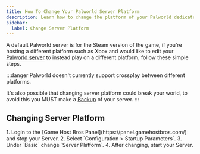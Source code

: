 ```yaml
---
title: How To Change Your Palworld Server Platform
description: Learn how to change the platform of your Palworld dedicated server, this setting alters the AllowConnectPlatform setting in PalWorldSettings.ini
sidebar:
  label: Change Server Platform
---
```


A default Palworld server is for the Steam version of the game, if you're hosting a different platform such as Xbox and would like to edit your [Palworld server](https://www.gamehostbros.com/palworld-server-hosting/) to instead play on a different platform, follow these simple steps.

:::danger
Palworld doesn't currently support crossplay between different platforms.

It's also possible that changing server platform could break your world, to avoid this you MUST make a [Backup](/getting-started/backups/) of your server.
:::

## Changing Server Platform

<Steps>
1. Login to the [Game Host Bros Panel](https://panel.gamehostbros.com/) and stop your Server.
2. Select `Configuration > Startup Parameters`.
3. Under `Basic` change `Server Platform`.
4. After changing, start your Server.
</Steps>

